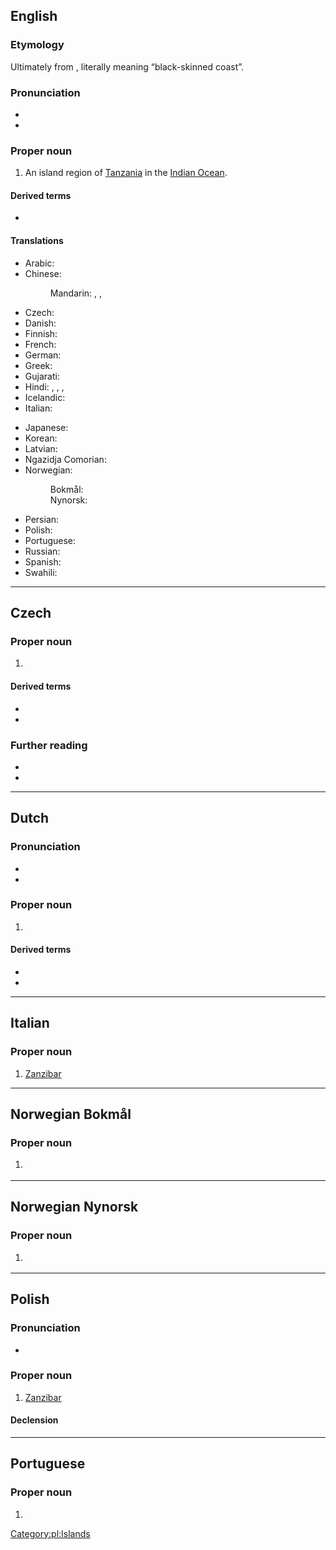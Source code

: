 {{also|zanzibar}}
==English==
{{wikipedia}}

===Etymology===
Ultimately from {{der|en|fa|زنگبار|tr=zangibâr}}, literally meaning “black-skinned coast”.

===Pronunciation===
* {{IPA|en|/ˈzænzɪbɑː(ɹ)/}}
* {{audio|en|LL-Q1860 (eng)-Vealhurl-Zanzibar.wav|Audio (UK)}}

===Proper noun===
{{en-proper noun}}

# An island region of [[Tanzania]] in the [[Indian Ocean]].

====Derived terms====
* {{l|en|Zanzibari}}

====Translations====
{{trans-top|island region}}
* Arabic: {{t|ar|زَنْجِبَار|m}}
* Chinese:
*: Mandarin: {{t+|cmn|桑給巴爾|sc=Hani}}, {{t+|cmn|桑给巴尔|tr=Sāngjǐbā'ěr|sc=Hani}}, {{t|cmn|佔吉巴|tr=Zhànjíbā|sc=Hani}}
* Czech: {{t+|cs|Zanzibar|m}}
* Danish: {{t|da|Zanzibar}}
* Finnish: {{t|fi|Sansibar}}
* French: {{t+|fr|Zanzibar|m}}
* German: {{t+|de|Sansibar|n}}
* Greek: {{t|el|Ζανζιβάρη|sc=Grek}}
* Gujarati: {{t|gu|જંગબાર|n}}
* Hindi: {{t|hi|जंगबार}}, {{t+|hi|जंग|m}}, {{t|hi|ज़ंग|m}}, {{t|hi|ज़ंगीबार|m}}
* Icelandic: {{t+|is|Sansibar}}
* Italian: {{t|it|Zanzibar}}
{{trans-mid}}
* Japanese: {{t|ja|ザンジバル|tr=Zanjibaru|sc=Jpan}}
* Korean: {{t|ko|^잔지바르|sc=Kore}}
* Latvian: {{t|lv|Zanzibāra|f}}
* Ngazidja Comorian: {{t|zdj|Ungudja}}
* Norwegian:
*: Bokmål: {{t|nb|Zanzibar}}
*: Nynorsk: {{t|nn|Zanzibar}}
* Persian: {{t+|fa|زنگبار|tr=zangebâr}}
* Polish: {{t+|pl|Zanzibar|m}}
* Portuguese: {{t+|pt|Zanzibar|m|f}}
* Russian: {{t+|ru|Занзиба́р|m}}
* Spanish: {{t+|es|Zanzíbar|m}}
* Swahili: {{t+|sw|Unguja}}
{{trans-bottom}}

----

==Czech==

===Proper noun===
{{cs-proper noun|g=m}}

# {{l|en|Zanzibar}}

====Derived terms====
* {{l|cs|Zanzibarec}}
* {{l|cs|zanzibarský}}

===Further reading===
* {{R:KNLA}}
* {{R:SSJC}}

----

==Dutch==
{{wp|lang=nl}}

===Pronunciation===
* {{IPA|nl|/ˈzɑn.ziˌbɑr/}}
* {{hyphenation|nl|Zan|zi|bar}}

===Proper noun===
{{nl-proper noun|}}

# {{l|en|Zanzibar}}

====Derived terms====
* {{l|nl|Zanzibarees}}
* {{l|nl|Zanzibari}}

----

==Italian==

===Proper noun===
{{it-proper noun|f}}

# [[#English|Zanzibar]]

----

==Norwegian Bokmål==
{{wp|lang=no}}

===Proper noun===
{{head|nb|proper noun}}

# {{l|en|Zanzibar}} {{c|nb|Africa|Islands}}

----

==Norwegian Nynorsk==
{{wp|lang=nn}}

===Proper noun===
{{head|nn|proper noun}}

# {{l|en|Zanzibar}} {{c|nn|Africa|Islands}}

----

==Polish==
{{wikipedia|lang=pl}}

===Pronunciation===
* {{audio|pl|LL-Q809 (pol)-Poemat-Zanzibar.wav|Audio}}

===Proper noun===
{{head|pl|proper noun|g=m}}

# [[#English|Zanzibar]]

====Declension====
{{pl-decl-noun-sing|Zanzibar|Zanzibaru|Zanzibarowi|Zanzibar|Zanzibarem|Zanzibarze|Zanzibarze}}

[[Category:pl:Islands]]

----

==Portuguese==

===Proper noun===
{{pt-proper noun|m|g2=f}}

# {{place|pt|island|off the coast of|c/Tanzania|t1=Zanzibar}}
